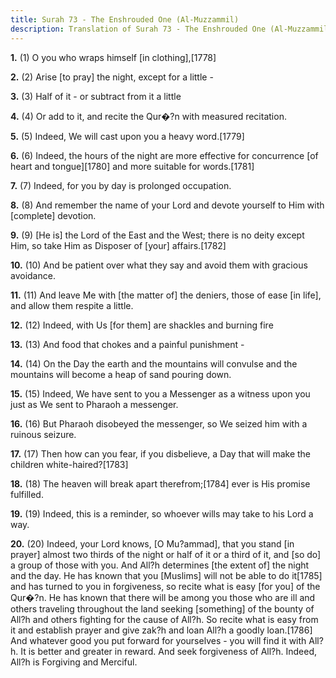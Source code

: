 ```yaml
---
title: Surah 73 - The Enshrouded One (Al-Muzzammil)
description: Translation of Surah 73 - The Enshrouded One (Al-Muzzammil)
---
```


**1.** (1) O you who wraps himself [in clothing],[1778]

**2.** (2) Arise [to pray] the night, except for a little -

**3.** (3) Half of it - or subtract from it a little

**4.** (4) Or add to it, and recite the Qur�?n with measured recitation.

**5.** (5) Indeed, We will cast upon you a heavy word.[1779]

**6.** (6) Indeed, the hours of the night are more effective for concurrence [of heart and tongue][1780] and more suitable for words.[1781]

**7.** (7) Indeed, for you by day is prolonged occupation.

**8.** (8) And remember the name of your Lord and devote yourself to Him with [complete] devotion.

**9.** (9) [He is] the Lord of the East and the West; there is no deity except Him, so take Him as Disposer of [your] affairs.[1782]

**10.** (10) And be patient over what they say and avoid them with gracious avoidance.

**11.** (11) And leave Me with [the matter of] the deniers, those of ease [in life], and allow them respite a little.

**12.** (12) Indeed, with Us [for them] are shackles and burning fire

**13.** (13) And food that chokes and a painful punishment -

**14.** (14) On the Day the earth and the mountains will convulse and the mountains will become a heap of sand pouring down.

**15.** (15) Indeed, We have sent to you a Messenger as a witness upon you just as We sent to Pharaoh a messenger.

**16.** (16) But Pharaoh disobeyed the messenger, so We seized him with a ruinous seizure.

**17.** (17) Then how can you fear, if you disbelieve, a Day that will make the children white-haired?[1783]

**18.** (18) The heaven will break apart therefrom;[1784] ever is His promise fulfilled.

**19.** (19) Indeed, this is a reminder, so whoever wills may take to his Lord a way.

**20.** (20) Indeed, your Lord knows, [O Mu?ammad], that you stand [in prayer] almost two thirds of the night or half of it or a third of it, and [so do] a group of those with you. And All?h determines [the extent of] the night and the day. He has known that you [Muslims] will not be able to do it[1785] and has turned to you in forgiveness, so recite what is easy [for you] of the Qur�?n. He has known that there will be among you those who are ill and others traveling throughout the land seeking [something] of the bounty of All?h and others fighting for the cause of All?h. So recite what is easy from it and establish prayer and give zak?h and loan All?h a goodly loan.[1786] And whatever good you put forward for yourselves - you will find it with All?h. It is better and greater in reward. And seek forgiveness of All?h. Indeed, All?h is Forgiving and Merciful.

